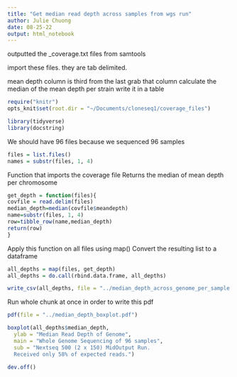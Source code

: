 ```yaml
---
title: "Get median read depth across samples from wgs run"
author: Julie Chuong
date: 08-25-22
output: html_notebook
---
```


outputted the _coverage.txt files from samtools

import these files. they are tab delimited. 

mean depth column is third from the last
grab that column
calculate the median of the mean depth per strain
write it in a table 


```r
require("knitr")
opts_knit$set(root.dir = "~/Documents/cloneseq1/coverage_files")
```

```r
library(tidyverse)
library(docstring)
```

We should have 96 files because we sequenced 96 samples
```r
files = list.files()
names = substr(files, 1, 4) 
```

Function that imports the coverage file 
Returns the median of mean depth per chromosome 
```r
get_depth = function(files){
covfile = read.delim(files)
median_depth=median(covfile$meandepth)
name=substr(files, 1, 4) 
row=tibble_row(name,median_depth)
return(row)
}
```

Apply this function on all files using map()
Convert the resulting list to a dataframe
```r
all_depths = map(files, get_depth)
all_depths = do.call(rbind.data.frame, all_depths)
```

```r
write_csv(all_depths, file = "../median_depth_across_genome_per_sample.csv")
```

Run whole chunk at once in order to write this pdf 
```r
pdf(file = "../median_depth_boxplot.pdf") 

boxplot(all_depths$median_depth,
  ylab = "Median Read Depth of Genome",
  main = "Whole Genome Sequencing of 96 samples",
  sub = "Nextseq 500 (2 x 150) MidOutput Run.
  Received only 58% of expected reads.")

dev.off() 

```


